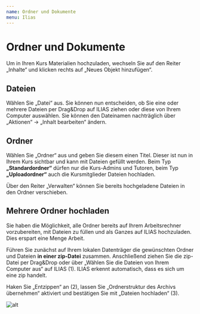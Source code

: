 ```yaml
---
name: Ordner und Dokumente
menu: Ilias
---
```


# Ordner und Dokumente

Um in Ihren Kurs Materialien hochzuladen, wechseln Sie auf den Reiter
„Inhalte“ und klicken rechts auf „Neues Objekt hinzufügen“.

## Dateien
Wählen Sie „Datei“ aus. Sie können nun entscheiden, ob Sie eine oder mehrere Dateien per Drag&Drop
auf ILIAS ziehen oder diese von Ihrem Computer auswählen.
Sie können den Dateinamen nachträglich über „Aktionen“ -> „Inhalt bearbeiten“ ändern.

## Ordner
Wählen Sie „Ordner“ aus und geben Sie diesem einen Titel. Dieser ist
nun in Ihrem Kurs sichtbar und kann mit Dateien gefüllt werden. 
Beim Typ **„Standardordner“** dürfen nur die Kurs-Admins und Tutoren, beim Typ **„Uploadordner“** auch die Kursmitglieder Dateien
hochladen.

Über den Reiter „Verwalten“ können Sie bereits hochgeladene Dateien in den Ordner verschieben.

## Mehrere Ordner hochladen
Sie haben die Möglichkeit,
alle Ordner bereits auf Ihrem
Arbeitsrechner vorzubereiten,
mit Dateien zu füllen und als
Ganzes auf ILIAS hochzuladen.
Dies erspart eine Menge Arbeit.

Führen Sie zunächst auf Ihrem lokalen
Datenträger die gewünschten
Ordner und Dateien **in einer zip-Datei** zusammen. Anschließend
ziehen Sie die zip-Datei per
Drag&Drop oder über „Wählen
Sie die Dateien von Ihrem
Computer aus“ auf ILIAS (1).
ILIAS erkennt automatisch, dass
es sich um eine zip handelt.

Haken Sie „Entzippen“ an (2),
lassen Sie „Ordnerstruktur des
Archivs übernehmen“ aktiviert und bestätigen Sie mit „Dateien hochladen“ (3).

![alt](./Dateiupload-zip.jpg)